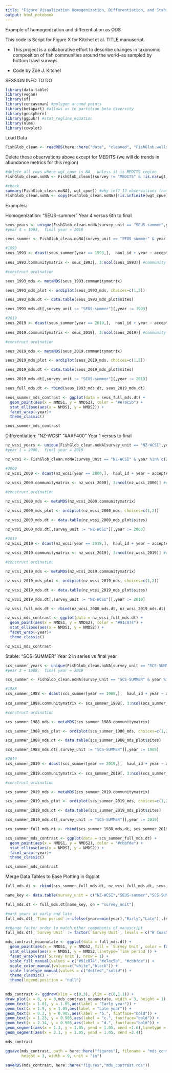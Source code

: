 ```yaml
---
title: "Figure Visualization Homogenization, Differentiation, and Stability"
output: html_notebook
---
```


Example of homogenization and differentiation as ODS

This code is Script for Figure X for Kitchel et al. TITLE manuscript.

- This project is a collaborative effort to describe changes in taxonomic composition  of fish communities around the world--as sampled by bottom trawl surveys.

- Code by Zoë J. Kitchel

SESSION INFO TO DO

```r
library(data.table)
library(vegan)
library(sf)
library(concaveman) #polygon around points
library(betapart) #allows us to partition beta diversity
library(geosphere)
library(ggpubr) #stat_regline_equation
library(nlme)
library(cowplot)

```

Load Data
```r
FishGlob_clean <- readRDS(here::here("data", "cleaned", "FishGlob.wellsampledyearscells_complete.final.rds"))

```

Delete these observations above except for MEDITS (we will do trends in abundance metrics for this region)
```r
#delete all rows where wgt_cpue is NA,  unless it is MEDITS region
FishGlob_clean.noNA <- FishGlob_clean[(survey != "MEDITS" & !is.na(wgt_cpue)) | survey == "MEDITS"]

#check
summary(FishGlob_clean.noNA[, wgt_cpue]) #why inf? 13 observations from GSL-N,  I will delete these
FishGlob_clean.noNA <- copy(FishGlob_clean.noNA)[!is.infinite(wgt_cpue), ]

```

Examples:

Homogenization: "SEUS-summer"
Year 4 versus 6th to final 
```r
seus_years <- unique(FishGlob_clean.noNA[survey_unit == "SEUS-summer",year])
#year 4 = 1993,  final year = 2019

seus_summer <- FishGlob_clean.noNA[survey_unit == "SEUS-summer" & year %in% c(1993,2019),]

#1993
seus_1993 <- dcast(seus_summer[year == 1993,],  haul_id + year ~ accepted_name,  value.var = "wgt_cpue",  fun.aggregate = sum) #longitude to wide data for community matrix,  column names are cell then species
              
seus_1993.communitymatrix <- seus_1993[, 3:ncol(seus_1993)] #community matrix

#construct ordination

seus_1993_mds <- metaMDS(seus_1993.communitymatrix)

seus_1993_mds_plot <- ordiplot(seus_1993_mds, choices=c(1,2))

seus_1993_mds.dt <- data.table(seus_1993_mds_plot$sites)

seus_1993_mds.dt[,survey_unit := "SEUS-summer"][,year := 1993]

#2019
seus_2019 <- dcast(seus_summer[year == 2019,],  haul_id + year ~ accepted_name,  value.var = "wgt_cpue",  fun.aggregate = sum) #longitude to wide data for community matrix,  column names are cell then species
              
seus_2019.communitymatrix <- seus_2019[, 3:ncol(seus_2019)] #community matrix

#construct ordination

seus_2019_mds <- metaMDS(seus_2019.communitymatrix)

seus_2019_mds_plot <- ordiplot(seus_2019_mds, choices=c(1,2))

seus_2019_mds.dt <- data.table(seus_2019_mds_plot$sites)

seus_2019_mds.dt[,survey_unit := "SEUS-summer"][,year := 2019]

seus_full_mds.dt <- rbind(seus_1993_mds.dt, seus_2019_mds.dt)

seus_summer_mds_contrast <- ggplot(data = seus_full_mds.dt) +
  geom_point(aes(x = NMDS1, y = NMDS2), color = "#e7ac5b") +
  stat_ellipse(aes(x = NMDS1, y = NMDS2)) +
  facet_wrap(~year)+
  theme_classic()

seus_summer_mds_contrast
```

Differentiation: "NZ-WCSI" "#AAF400"
Year 1 versus to final 
```r
nz_wcsi_years <- unique(FishGlob_clean.noNA[survey_unit == "NZ-WCSI",year])
#year 1 = 2000,  final year = 2019

nz_wcsi <- FishGlob_clean.noNA[survey_unit == "NZ-WCSI" & year %in% c(2000,2019),]

#2000
nz_wcsi_2000 <- dcast(nz_wcsi[year == 2000,],  haul_id + year ~ accepted_name,  value.var = "wgt_cpue",  fun.aggregate = sum) #longitude to wide data for community matrix,  column names are cell then species
              
nz_wcsi_2000.communitymatrix <- nz_wcsi_2000[, 3:ncol(nz_wcsi_2000)] #community matrix

#construct ordination

nz_wcsi_2000_mds <- metaMDS(nz_wcsi_2000.communitymatrix)

nz_wcsi_2000_mds_plot <- ordiplot(nz_wcsi_2000_mds, choices=c(1,2))

nz_wcsi_2000_mds.dt <- data.table(nz_wcsi_2000_mds_plot$sites)

nz_wcsi_2000_mds.dt[,survey_unit := "NZ-WCSI"][,year := 2000]

#2019
nz_wcsi_2019 <- dcast(nz_wcsi[year == 2019,],  haul_id + year ~ accepted_name,  value.var = "wgt_cpue",  fun.aggregate = sum) #longitude to wide data for community matrix,  column names are cell then species
              
nz_wcsi_2019.communitymatrix <- nz_wcsi_2019[, 3:ncol(nz_wcsi_2019)] #community matrix

#construct ordination

nz_wcsi_2019_mds <- metaMDS(nz_wcsi_2019.communitymatrix)

nz_wcsi_2019_mds_plot <- ordiplot(nz_wcsi_2019_mds, choices=c(1,2))

nz_wcsi_2019_mds.dt <- data.table(nz_wcsi_2019_mds_plot$sites)

nz_wcsi_2019_mds.dt[,survey_unit := "NZ-WCSI"][,year := 2019]

nz_wcsi_full_mds.dt <- rbind(nz_wcsi_2000_mds.dt, nz_wcsi_2019_mds.dt)

nz_wcsi_mds_contrast <- ggplot(data = nz_wcsi_full_mds.dt) +
  geom_point(aes(x = NMDS1, y = NMDS2), color = "#91c874") +
  stat_ellipse(aes(x = NMDS1, y = NMDS2)) +
  facet_wrap(~year)+
  theme_classic()

nz_wcsi_mds_contrast
```

Stable: "SCS-SUMMER"
Year 2 in series vs final year 
```r
scs_summer_years <- unique(FishGlob_clean.noNA[survey_unit == "SCS-SUMMER",year])
#year 2 = 1988,  final year = 2019

scs_summer <- FishGlob_clean.noNA[survey_unit == "SCS-SUMMER" & year %in% c(1988,2019),]

#1988
scs_summer_1988 <- dcast(scs_summer[year == 1988,],  haul_id + year ~ accepted_name,  value.var = "wgt_cpue",  fun.aggregate = sum) #longitude to wide data for community matrix,  column names are cell then species
              
scs_summer_1988.communitymatrix <- scs_summer_1988[, 3:ncol(scs_summer_1988)] #community matrix

#construct ordination

scs_summer_1988_mds <- metaMDS(scs_summer_1988.communitymatrix)

scs_summer_1988_mds_plot <- ordiplot(scs_summer_1988_mds, choices=c(1,2))

scs_summer_1988_mds.dt <- data.table(scs_summer_1988_mds_plot$sites)

scs_summer_1988_mds.dt[,survey_unit := "SCS-SUMMER"][,year := 1988]

#2019
scs_summer_2019 <- dcast(scs_summer[year == 2019,],  haul_id + year ~ accepted_name,  value.var = "wgt_cpue",  fun.aggregate = sum) #longitude to wide data for community matrix,  column names are cell then species
              
scs_summer_2019.communitymatrix <- scs_summer_2019[, 3:ncol(scs_summer_2019)] #community matrix

#construct ordination

scs_summer_2019_mds <- metaMDS(scs_summer_2019.communitymatrix)

scs_summer_2019_mds_plot <- ordiplot(scs_summer_2019_mds, choices=c(1,2))

scs_summer_2019_mds.dt <- data.table(scs_summer_2019_mds_plot$sites)

scs_summer_2019_mds.dt[,survey_unit := "SCS-SUMMER"][,year := 2019]

scs_summer_full_mds.dt <- rbind(scs_summer_1988_mds.dt, scs_summer_2019_mds.dt)

scs_summer_mds_contrast <- ggplot(data = scs_summer_full_mds.dt) +
  geom_point(aes(x = NMDS1, y = NMDS2), color = "#cbbfde") +
  stat_ellipse(aes(x = NMDS1, y = NMDS2)) +
  facet_wrap(~year)+
  theme_classic()

scs_summer_mds_contrast
```

Merge Data Tables to Ease Plotting in Ggplot
```r
full_mds.dt <- rbind(scs_summer_full_mds.dt, nz_wcsi_full_mds.dt, seus_full_mds.dt)

name_key <- data.table(survey_unit = c("NZ-WCSI","SEUS-summer","SCS-SUMMER"),`Survey Unit` = c("W Coast S Island, NZ","SE US Summer","Scotian Shelf, CA"))

full_mds.dt <- full_mds.dt[name_key, on = "survey_unit"]

#mark years as early and late
full_mds.dt[,`Time period`:= ifelse(year==min(year),"Early","Late"),.(survey_unit)]

#change factor order to match other components of manuscript
full_mds.dt[,`Survey Unit` := factor(`Survey Unit`, levels = c("W Coast S Island, NZ","SE US Summer","Scotian Shelf, CA"), labels = c("West Coast South Island\nNew Zealand","Southeast United\nStates Summer","Scotian Shelf\nCanada"))]

mds_contrast_noannotate <- ggplot(data = full_mds.dt) +
  geom_point(aes(x = NMDS1, y = NMDS2, fill = `Survey Unit`, color = factor(`Time period`)), size = 2, shape = 21) +
  stat_ellipse(aes(x = NMDS1, y = NMDS2,linetype=`Time period`)) +
  facet_wrap(vars(`Survey Unit`), nrow = 1) +
  scale_fill_manual(values = c("#91c874","#e7ac5b", "#cbbfde")) +
  scale_color_manual(values=c("white","black")) +
  scale_linetype_manual(values = c("dotted","solid")) +
  theme_classic() +
  theme(legend.position = "null")

 
mds_contrast <- ggdraw(xlim = c(0,3), ylim = c(0,1.1)) +
draw_plot(x = 0, y = 0,mds_contrast_noannotate, width = 3, height = 1) +
geom_text(x = 1.01, y = 1.05,aes(label = "Early year")) +
geom_text(x = 1.9, y = 1.05,aes(label = "Late year")) +
geom_text(x = 0.3, y = 0.905,aes(label = "b.", fontface="bold")) +
geom_text(x = 1.23, y = 0.905,aes(label = "c.", fontface="bold")) +
geom_text(x = 2.14, y = 0.905,aes(label = "d.", fontface="bold")) +
geom_segment(aes(x = 1.3, y = 1.05, yend = 1.05, xend =1.6),linetype = "dotted") +
geom_segment(aes(x = 2.1, y = 1.05, yend = 1.05, xend =2.4))  

mds_contrast

ggsave(mds_contrast, path = here::here("figures"), filename = "mds_contrast.jpg",
       height = 3, width = 9, unit = "in")

saveRDS(mds_contrast, here::here("figures","mds_contrast.rds"))
```


